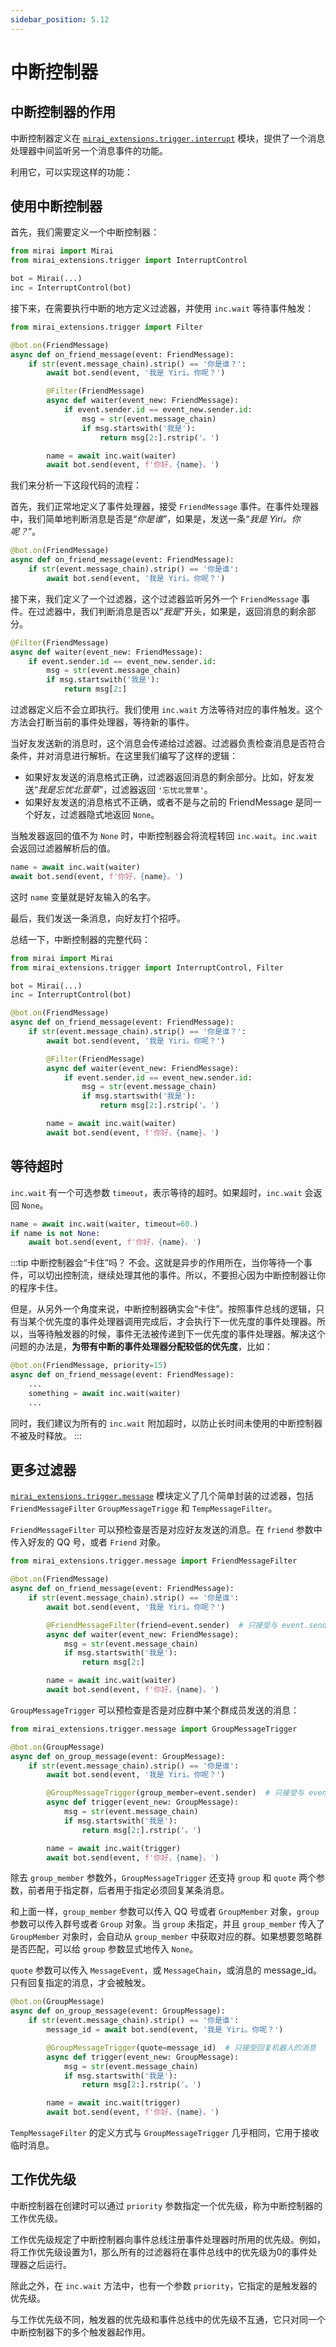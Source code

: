 ```yaml
---
sidebar_position: 5.12
---
```


# 中断控制器

## 中断控制器的作用

中断控制器定义在 [`mirai_extensions.trigger.interrupt`](https://yirimiraiproject.github.io/Trigger/interrupt.html) 模块，提供了一个消息处理器中间监听另一个消息事件的功能。

利用它，可以实现这样的功能：


<ChatBox>
  <ChatMessage name="忘忧北萱草" msg="你是谁？" />
  <ChatMessage name="Yiri" msg="我是 Yiri。你呢？" />
  <ChatMessage name="忘忧北萱草" msg="我是忘忧北萱草。" />
  <ChatMessage name="Yiri" msg="你好，忘忧北萱草。" />
</ChatBox>

## 使用中断控制器

首先，我们需要定义一个中断控制器：

```python
from mirai import Mirai
from mirai_extensions.trigger import InterruptControl

bot = Mirai(...)
inc = InterruptControl(bot)
```

接下来，在需要执行中断的地方定义过滤器，并使用 `inc.wait` 等待事件触发：

```python
from mirai_extensions.trigger import Filter

@bot.on(FriendMessage)
async def on_friend_message(event: FriendMessage):
    if str(event.message_chain).strip() == '你是谁？':
        await bot.send(event, '我是 Yiri。你呢？')

        @Filter(FriendMessage)
        async def waiter(event_new: FriendMessage):
            if event.sender.id == event_new.sender.id:
                msg = str(event.message_chain)
                if msg.startswith('我是'):
                    return msg[2:].rstrip('。')

        name = await inc.wait(waiter)
        await bot.send(event, f'你好，{name}。')
```

我们来分析一下这段代码的流程：

首先，我们正常地定义了事件处理器，接受 `FriendMessage` 事件。在事件处理器中，我们简单地判断消息是否是“*你是谁*”，如果是，发送一条“*我是 Yiri。你呢？*”。

```python
@bot.on(FriendMessage)
async def on_friend_message(event: FriendMessage):
    if str(event.message_chain).strip() == '你是谁':
        await bot.send(event, '我是 Yiri。你呢？')
```

接下来，我们定义了一个过滤器，这个过滤器监听另外一个 `FriendMessage` 事件。在过滤器中，我们判断消息是否以“*我是*”开头，如果是，返回消息的剩余部分。

```python
@Filter(FriendMessage)
async def waiter(event_new: FriendMessage):
    if event.sender.id == event_new.sender.id:
        msg = str(event.message_chain)
        if msg.startswith('我是'):
            return msg[2:]
```

过滤器定义后不会立即执行。我们使用 `inc.wait` 方法等待对应的事件触发。这个方法会打断当前的事件处理器，等待新的事件。

当好友发送新的消息时，这个消息会传递给过滤器。过滤器负责检查消息是否符合条件，并对消息进行解析。在这里我们编写了这样的逻辑：

- 如果好友发送的消息格式正确，过滤器返回消息的剩余部分。比如，好友发送“*我是忘忧北萱草*”，过滤器返回 `'忘忧北萱草'`。
- 如果好友发送的消息格式不正确，或者不是与之前的 FriendMessage 是同一个好友，过滤器隐式地返回 `None`。

当触发器返回的值不为 `None` 时，中断控制器会将流程转回 `inc.wait`。`inc.wait` 会返回过滤器解析后的值。

```python
name = await inc.wait(waiter)
await bot.send(event, f'你好，{name}。')
```

这时 `name` 变量就是好友输入的名字。

最后，我们发送一条消息，向好友打个招呼。

总结一下，中断控制器的完整代码：

```python
from mirai import Mirai
from mirai_extensions.trigger import InterruptControl, Filter

bot = Mirai(...)
inc = InterruptControl(bot)

@bot.on(FriendMessage)
async def on_friend_message(event: FriendMessage):
    if str(event.message_chain).strip() == '你是谁？':
        await bot.send(event, '我是 Yiri。你呢？')

        @Filter(FriendMessage)
        async def waiter(event_new: FriendMessage):
            if event.sender.id == event_new.sender.id:
                msg = str(event.message_chain)
                if msg.startswith('我是'):
                    return msg[2:].rstrip('。')

        name = await inc.wait(waiter)
        await bot.send(event, f'你好，{name}。')
```

## 等待超时

`inc.wait` 有一个可选参数 `timeout`，表示等待的超时。如果超时，`inc.wait` 会返回 `None`。

```python
name = await inc.wait(waiter, timeout=60.)
if name is not None:
    await bot.send(event, f'你好，{name}。')
```

:::tip 中断控制器会“卡住”吗？
不会。这就是异步的作用所在，当你等待一个事件，可以切出控制流，继续处理其他的事件。所以，不要担心因为中断控制器让你的程序卡住。

但是，从另外一个角度来说，中断控制器确实会“卡住”。按照事件总线的逻辑，只有当某个优先度的事件处理器调用完成后，才会执行下一优先度的事件处理器。所以，当等待触发器的时候，事件无法被传递到下一优先度的事件处理器。解决这个问题的办法是，**为带有中断的事件处理器分配较低的优先度**，比如：

```python
@bot.on(FriendMessage, priority=15)
async def on_friend_message(event: FriendMessage):
    ...
    something = await inc.wait(waiter)
    ...
```

同时，我们建议为所有的 `inc.wait` 附加超时，以防止长时间未使用的中断控制器不被及时释放。
:::


## 更多过滤器

[`mirai_extensions.trigger.message`](https://yirimiraiproject.github.io/Trigger/message.html) 模块定义了几个简单封装的过滤器，包括 `FriendMessageFilter` `GroupMessageTrigge` 和 `TempMessageFilter`。

`FriendMessageFilter` 可以预检查是否是对应好友发送的消息。在 `friend` 参数中传入好友的 QQ 号，或者 `Friend` 对象。

```python
from mirai_extensions.trigger.message import FriendMessageFilter

@bot.on(FriendMessage)
async def on_friend_message(event: FriendMessage):
    if str(event.message_chain).strip() == '你是谁':
        await bot.send(event, '我是 Yiri。你呢？')

        @FriendMessageFilter(friend=event.sender)  # 只接受与 event.sender 相同的好友
        async def waiter(event_new: FriendMessage):
            msg = str(event.message_chain)
            if msg.startswith('我是'):
                return msg[2:]

        name = await inc.wait(waiter)
        await bot.send(event, f'你好，{name}。')
```

`GroupMessageTrigger` 可以预检查是否是对应群中某个群成员发送的消息：

```python
from mirai_extensions.trigger.message import GroupMessageTrigger

@bot.on(GroupMessage)
async def on_group_message(event: GroupMessage):
    if str(event.message_chain).strip() == '你是谁':
        await bot.send(event, '我是 Yiri。你呢？')

        @GroupMessageTrigger(group_member=event.sender)  # 只接受与 event.sender 相同的群成员
        async def trigger(event_new: GroupMessage):
            msg = str(event.message_chain)
            if msg.startswith('我是'):
                return msg[2:].rstrip('。')

        name = await inc.wait(trigger)
        await bot.send(event, f'你好，{name}。')
```

除去 `group_member` 参数外，`GroupMessageTrigger` 还支持 `group` 和 `quote` 两个参数，前者用于指定群，后者用于指定必须回复某条消息。

和上面一样，`group_member` 参数可以传入 QQ 号或者 `GroupMember` 对象，`group` 参数可以传入群号或者 `Group` 对象。当 `group` 未指定，并且 `group_member` 传入了 `GroupMember` 对象时，会自动从 `group_member` 中获取对应的群。如果想要忽略群是否匹配，可以给 `group` 参数显式地传入 `None`。

`quote` 参数可以传入 `MessageEvent`，或 `MessageChain`，或消息的 message_id。只有回复指定的消息，才会被触发。

```python
@bot.on(GroupMessage)
async def on_group_message(event: GroupMessage):
    if str(event.message_chain).strip() == '你是谁':
        message_id = await bot.send(event, '我是 Yiri。你呢？')

        @GroupMessageTrigger(quote=message_id)  # 只接受回复机器人的消息
        async def trigger(event_new: GroupMessage):
            msg = str(event.message_chain)
            if msg.startswith('我是'):
                return msg[2:].rstrip('。')

        name = await inc.wait(trigger)
        await bot.send(event, f'你好，{name}。')
```

`TempMessageFilter` 的定义方式与 `GroupMessageTrigger` 几乎相同，它用于接收临时消息。

## 工作优先级

中断控制器在创建时可以通过 `priority` 参数指定一个优先级，称为中断控制器的工作优先级。

工作优先级规定了中断控制器向事件总线注册事件处理器时所用的优先级。例如，将工作优先级设置为1，那么所有的过滤器将在事件总线中的优先级为0的事件处理器之后运行。

除此之外，在 `inc.wait` 方法中，也有一个参数 `priority`，它指定的是触发器的优先级。

与工作优先级不同，触发器的优先级和事件总线中的优先级不互通，它只对同一个中断控制器下的多个触发器起作用。
